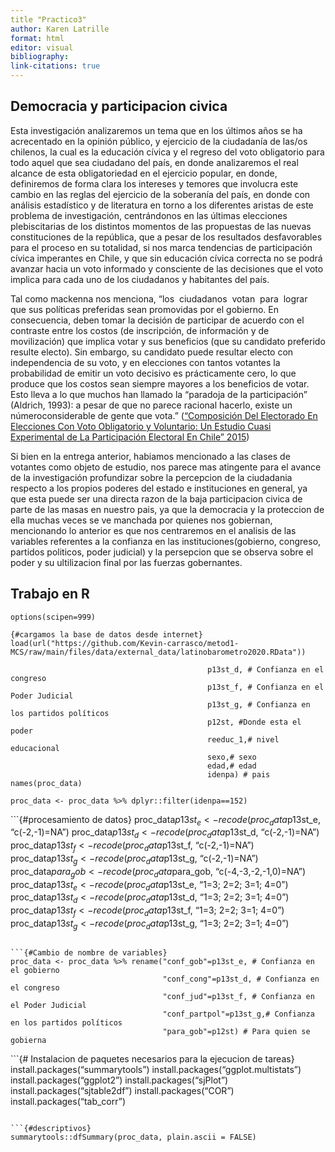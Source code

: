 ```yaml
---
title "Practico3"
author: Karen Latrille
format: html
editor: visual
bibliography: 
link-citations: true
---
```


## Democracia y participacion civica

Esta investigación analizaremos un tema que en los últimos años se ha acrecentado en la opinión público, y ejercicio de la ciudadanía de las/os chilenos, la cual es la educación cívica y el regreso del voto obligatorio para todo aquel que sea ciudadano del país, en donde analizaremos el real alcance de esta obligatoriedad en el ejercicio popular, en donde, definiremos de forma clara los intereses y temores que involucra este cambio en las reglas del ejercicio de la soberanía del país, en donde con análisis estadístico y de literatura en torno a los diferentes aristas de este problema de investigación, centrándonos en las últimas elecciones plebiscitarias de los distintos momentos de las propuestas de las nuevas constituciones de la república, que a pesar de los resultados desfavorables para el proceso en su totalidad, si nos marca tendencias de participación cívica imperantes en Chile, y que sin educación cívica correcta no se podrá avanzar hacia un voto informado y consciente de las decisiones que el voto implica para cada uno de los ciudadanos y habitantes del país. 

Tal como mackenna nos menciona, “los  ciudadanos  votan  para  lograr  que sus políticas preferidas sean promovidas por el gobierno. En consecuencia, deben tomar la decisión de participar de acuerdo con el contraste entre los costos (de inscripción, de información y de movilización) que implica votar y sus beneficios (que su candidato preferido resulte electo). Sin embargo, su candidato puede resultar electo con independencia de su voto, y en elecciones con tantos votantes la probabilidad de emitir un voto decisivo es prácticamente cero, lo que produce que los costos sean siempre mayores a los beneficios de votar. Esto lleva a lo que muchos han llamado la “paradoja de la participación” (Aldrich, 1993): a pesar de que no parece racional hacerlo, existe un númeroconsiderable de gente que vota.” ([“Composición Del Electorado En Elecciones Con Voto Obligatorio y Voluntario: Un Estudio Cuasi Experimental de La Participación Electoral En Chile” 2015](https://karenlatrille.github.io/practico1uah/practicoopc.html?classId=d51c16eb-7c4f-40d6-9b62-8b7013dfbe5d&assignmentId=aa32e546-50cb-42bd-9620-0c4d6e9e1d1d&submissionId=6cc1e06e-7913-8ca7-ba35-7c817b3aa3b0#ref-ComposicionElectoradoElecciones2015))

Si bien en la entrega anterior, habiamos mencionado a las clases de votantes como objeto de estudio, nos parece mas atingente para el avance de la investigación profundizar sobre la percepcion de la ciudadania respecto a los propios poderes del estado e instituciones en general, ya que esta puede ser una directa razon de la baja participacion civica de parte de las masas en nuestro pais, ya que la democracia y la proteccion de ella muchas veces se ve manchada por quienes nos gobiernan, mencionando lo anterior es que nos centraremos en el analisis de las variables referentes a la confianza en las instituciones(gobierno, congreso, partidos politicos, poder judicial) y la persepcion que se observa sobre el poder y su ultilizacion final por las fuerzas gobernantes.

## Trabajo en R

```{rm(list=ls())}
options(scipen=999)

```

```{#cargamos la base de datos desde internet}
load(url("https://github.com/Kevin-carrasco/metod1-MCS/raw/main/files/data/external_data/latinobarometro2020.RData"))
```

```proc_data
                                            p13st_d, # Confianza en el congreso
                                            p13st_f, # Confianza en el Poder Judicial
                                            p13st_g, # Confianza en los partidos políticos
                                            p12st, #Donde esta el poder
                                            reeduc_1,# nivel educacional
                                            sexo,# sexo
                                            edad,# edad
                                            idenpa) # pais 
names(proc_data)

```

```{sjlabelled::get_label(proc_data)}

proc_data <- proc_data %>% dplyr::filter(idenpa==152)

```

```{#procesamiento de datos}
proc_data$p13st_e <- recode(proc_data$p13st_e, "c(-2,-1)=NA")
proc_data$p13st_d <- recode(proc_data$p13st_d, "c(-2,-1)=NA")
proc_data$p13st_f <- recode(proc_data$p13st_f, "c(-2,-1)=NA")
proc_data$p13st_g <- recode(proc_data$p13st_g, "c(-2,-1)=NA")
proc_data$para_gob <- recode(proc_data$para_gob, "c(-4,-3,-2,-1,0)=NA")
proc_data$p13st_e <- recode(proc_data$p13st_e, "1=3; 2=2; 3=1; 4=0")
proc_data$p13st_d <- recode(proc_data$p13st_d, "1=3; 2=2; 3=1; 4=0")
proc_data$p13st_f <- recode(proc_data$p13st_f, "1=3; 2=2; 3=1; 4=0")
proc_data$p13st_g <- recode(proc_data$p13st_g, "1=3; 2=2; 3=1; 4=0")

```

```{#Cambio de nombre de variables}
proc_data <- proc_data %>% rename("conf_gob"=p13st_e, # Confianza en el gobierno
                                  "conf_cong"=p13st_d, # Confianza en el congreso
                                  "conf_jud"=p13st_f, # Confianza en el Poder Judicial
                                  "conf_partpol"=p13st_g,# Confianza en los partidos políticos 
                                  "para_gob"=p12st) # Para quien se gobierna

```

```{# Instalacion de paquetes necesarios para la ejecucion de tareas}
install.packages("summarytools")
install.packages("ggplot.multistats")  
install.packages("ggplot2")
install.packages("sjPlot")
install.packages("sjtable2df")
install.packages("COR")
install.packages("tab_corr")

```

```{#descriptivos}
summarytools::dfSummary(proc_data, plain.ascii = FALSE)

```

```{summarytools::dfSummary(proc_data, plain.ascii = FALSE)}

```
